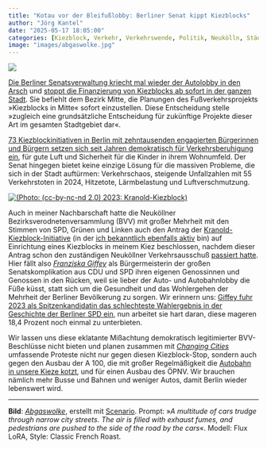 ```yaml
---
title: "Kotau vor der Bleifußlobby: Berliner Senat kippt Kiezblocks"
author: "Jörg Kantel"
date: "2025-05-17 18:05:00"
categories: [Kiezblock, Verkehr, Verkehrswende, Politik, Neukölln, Städte für Menschen]
image: "images/abgaswolke.jpg"
---
```


[![](images/abgaswolke-b.jpg)](https://www.flickr.com/photos/schockwellenreiter/54503408150/)

[Die Berliner Senatsverwaltung kriecht mal wieder der Autolobby in den Arsch](https://www.rbb24.de/politik/beitrag/2025/05/berlin-mitte-projekt-kiezblocks-fuss-verkehr-senat-finanzierung-ende.html) und [stoppt die Finanzierung von Kiezblocks ab sofort in der ganzen Stadt](https://www.berlin.de/sen/uvk/presse/pressemitteilungen/2025/pressemitteilung.1559960.php). Sie befiehlt dem Bezirk Mitte, die Planungen des Fußverkehrsprojekts »Kiezblocks in Mitte« sofort einzustellen. Diese Entscheidung stelle »zugleich eine grundsätzliche Entscheidung für zukünftige Projekte dieser Art im gesamten Stadtgebiet dar«.

[73 Kiezblockinitiativen in Berlin mit zehntausenden engagierten Bürgerinnen und Bürgern setzen sich seit Jahren demokratisch für Verkehrsberuhigung ein](https://changing-cities.org/kiezblock-aus-senat-stoppt-finanzierung/), für gute Luft und Sicherheit für die Kinder in ihrem Wohnumfeld. Der Senat hingegen bietet keine einzige Lösung für die massiven Probleme, die sich in der Stadt auftürmen: Verkehrschaos, steigende Unfallzahlen mit 55 Verkehrstoten in 2024, Hitzetote, Lärmbelastung und Luftverschmutzung.

[![(Photo: (cc-by-nc-nd 2.0) 2023: Kranold-Kiezblock)](images/kiezblock6-b.jpg)](https://www.flickr.com/photos/schockwellenreiter/53008190361/)

Auch in meiner Nachbarschaft hatte die Neuköllner Bezirksverodnetenversammlung (BVV) mit großer Mehrheit mit den Stimmen von SPD, Grünen und Linken auch den Antrag der [Kranold-Kiezblock-Initiative](https://www.kiezblocks.de/kranold/) (in der [ich bekanntlich ebenfalls aktiv](https://kantel.github.io/posts/2023072702_warum_kiezblocks/) bin) auf Einrichtung eines Kiezblocks in meinem Kiez beschlossen, nachdem dieser Antrag schon den zuständigen Neuköllner Verkehrsausschuß [passiert hatte](https://kantel.github.io/posts/2023111002_kiezblocks_bvv/). Hier fällt also *[Franziska Giffey](https://de.wikipedia.org/wiki/Franziska_Giffey)* als Bürgermeisterin der großen Senatskomplikation aus CDU und SPD ihren eigenen Genossinnen und Genossen in den Rücken, weil sie lieber der Auto- und Autobahnlobby die Füße küsst, statt sich um die Gesundheit und das Wohlergehen der Mehrheit der Berliner Bevölkerung zu sorgen. Wir erinnern uns: [Giffey fuhr 2023 als Spitzenkandidatin das schlechteste Wahlergebnis in der Geschichte der Berliner SPD ein](https://de.wikipedia.org/wiki/Franziska_Giffey), nun arbeitet sie hart daran, diese mageren 18,4 Prozent noch einmal zu unterbieten.

Wir lassen uns diese eklatante Mißachtung demokratisch legitimierter BVV-Beschlüsse nicht bieten und planen zusammen mit *[Changing Cities](https://changing-cities.org/)* umfassende Proteste nicht nur gegen diesen Kiezblock-Stop, sondern auch gegen den Ausbau der A&nbsp;100, die mit großer Regelmäßigkeit die [Autobahn in unsere Kieze kotzt](https://kantel.github.io/posts/2025050702_verkehrschaos_im_kiez/), und für einen Ausbau des ÖPNV. Wir brauchen nämlich mehr Busse und Bahnen und weniger Autos, damit Berlin wieder lebenswert wird.

---

**Bild**: *[Abgaswolke](https://www.flickr.com/photos/schockwellenreiter/54503408150/)*, erstellt mit [Scenario](http://cognitiones.kantel-chaos-team.de/technikgeschichte/rechnerundnetze/scenario.html). Prompt: »*A multitude of cars trudge through narrow city streets. The air is filled with exhaust fumes, and pedestrians are pushed to the side of the road by the cars*«. Modell: Flux LoRA, Style: Classic French Roast.
